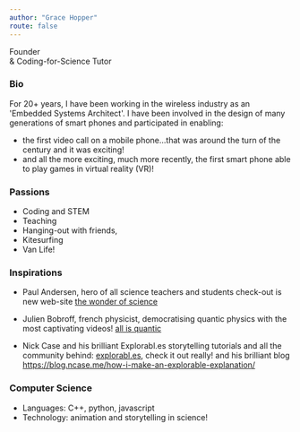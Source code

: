 ```yaml
---
author: "Grace Hopper"
route: false
---
```




<StyledTable>
  <tbody>
  <tr>
    <td width={2} align="left">
      <LogoSvg width="5rem" height="5em" viewBox="0 0 796.00001 527.38792" />
    </td>
    <td width={14} align="left">
      <div className={css.bioTitle}>
        Founder
        <br />& Coding-for-Science Tutor
      </div>
    </td>
  </tr>
  </tbody>
</StyledTable>

<MyRect fill="blue"/>


### Bio

<div className={css.ListStyle(theme.Icons.thumbsUp, "orange")} />

For 20+ years, I have been working in the wireless industry as an 'Embedded Systems Architect'.
I have been involved in the design of many generations of smart phones and participated in enabling:
- the first video call on a mobile phone...that was around the turn of the century and it was exciting!
- and all the more exciting, much more recently, the first smart phone able to play games in virtual reality (VR)!

### Passions

<div className={css.ListStyle(theme.Icons.caretRight, "green")} />

- Coding and STEM
- Teaching
- Hanging-out with friends,
- Kitesurfing
- Van Life!

### Inspirations

- Paul Andersen, hero of all science teachers and students
  check-out is new web-site [the wonder of science](https://thewonderofscience.com)

- Julien Bobroff, french physicist, democratising quantic physics with the most captivating videos!
  [all is quantic](http://www.toutestquantique.fr/physiccircus/circus_en.html)

- Nick Case and his brilliant Explorabl.es storytelling tutorials and all the community behind:
  [explorabl.es](https://explorabl.es/), check it out really!
  and his brilliant blog https://blog.ncase.me/how-i-make-an-explorable-explanation/

### Computer Science

<div className={css.ListStyle(theme.Icons.caretRight, "blue")} />

- Languages: C++, python, javascript
- Technology: animation and storytelling in science!
